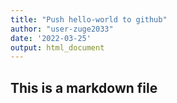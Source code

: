 ```yaml
---
title: "Push hello-world to github"
author: "user-zuge2033"
date: '2022-03-25'
output: html_document
---
```


## This is a markdown file


